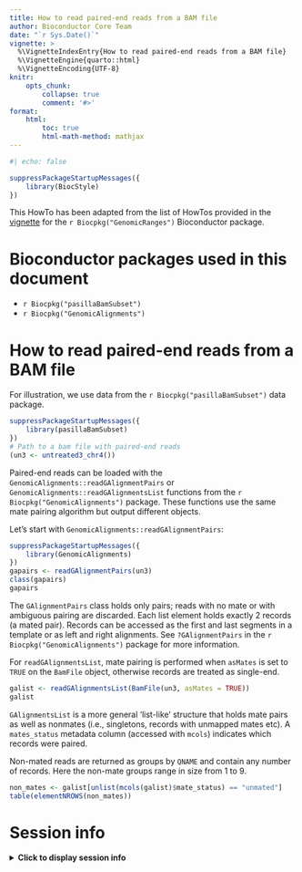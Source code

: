 ```yaml
---
title: How to read paired-end reads from a BAM file
author: Bioconductor Core Team
date: "`r Sys.Date()`"
vignette: >
  %\VignetteIndexEntry{How to read paired-end reads from a BAM file}
  %\VignetteEngine{quarto::html}
  %\VignetteEncoding{UTF-8}
knitr:
    opts_chunk: 
        collapse: true
        comment: '#>'
format:
    html:
        toc: true
        html-math-method: mathjax
---
```


```r
#| echo: false

suppressPackageStartupMessages({
    library(BiocStyle)
})
```

This HowTo has been adapted from the list of HowTos provided in the 
[vignette](https://bioconductor.org/packages/release/bioc/vignettes/GenomicRanges/inst/doc/GenomicRangesHOWTOs.pdf)
for the `r Biocpkg("GenomicRanges")` Bioconductor package. 

# Bioconductor packages used in this document

* `r Biocpkg("pasillaBamSubset")`
* `r Biocpkg("GenomicAlignments")`

# How to read paired-end reads from a BAM file

For illustration, we use data from the `r Biocpkg("pasillaBamSubset")` data 
package.

```r
suppressPackageStartupMessages({
    library(pasillaBamSubset)
})
# Path to a bam file with paired-end reads
(un3 <- untreated3_chr4())
```

Paired-end reads can be loaded with the `GenomicAlignments::readGAlignmentPairs` 
or `GenomicAlignments::readGAlignmentsList` functions from the 
`r Biocpkg("GenomicAlignments")` package. These functions use the same mate 
pairing algorithm but output different objects.

Let's start with `GenomicAlignments::readGAlignmentPairs`:

```r
suppressPackageStartupMessages({
    library(GenomicAlignments)
})
gapairs <- readGAlignmentPairs(un3)
class(gapairs)
gapairs
```

The `GAlignmentPairs` class holds only pairs; reads with no mate or with 
ambiguous pairing are discarded. Each list element holds exactly 2 records 
(a mated pair). Records can be accessed as the first and last segments in a 
template or as left and right alignments. See `?GAlignmentPairs` in the 
`r Biocpkg("GenomicAlignments")` package for more information.

For `readGAlignmentsList`, mate pairing is performed when `asMates` is set to 
`TRUE` on the `BamFile` object, otherwise records are treated as single-end.

```r
galist <- readGAlignmentsList(BamFile(un3, asMates = TRUE))
galist
```

`GAlignmentsList` is a more general ‘list-like’ structure that holds mate 
pairs as well as nonmates (i.e., singletons, records with unmapped mates etc). 
A `mates_status` metadata column (accessed with `mcols`) indicates which 
records were paired.

Non-mated reads are returned as groups by `QNAME` and contain any number of 
records. Here the non-mate groups range in size from 1 to 9.

```r
non_mates <- galist[unlist(mcols(galist)$mate_status) == "unmated"]
table(elementNROWS(non_mates))
```

# Session info

<details>
<summary><b>
Click to display session info
</b></summary>
```r
sessionInfo()
```
</details>


